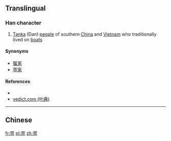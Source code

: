 {{also|蛋|蜑}}
==Translingual==

===Han character===
{{Han char|rn=103|rad=疋|as=05|sn=10|four=|canj=NYOM|ids=⿱疋旦}}

# [[w:Tanka people|Tanka]] (Dan) [[people]] of southern [[China]] and [[Vietnam]] who traditionally lived on [[boat]]s

====Synonyms====
* [[蜑家]]
* [[疍家]]

====References====
* {{Han ref|kx=0767.201|dj=1177.210|hdz=42749.060|uh=758D|ud=30093}}
* [http://yedict.com/htm/75/758D.htm yedict.com (叶典)]

----

==Chinese==
{{zh-see|蜑|v}}

[[fr:疍]]
[[pl:疍]]
[[zh:疍]]
